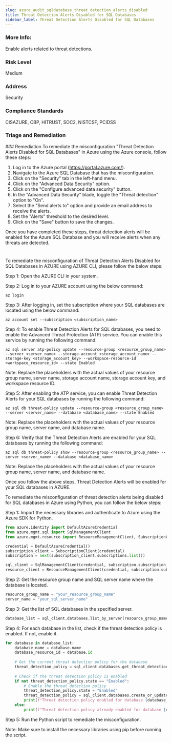 ```yaml
---
slug: azure_audit_sqldatabase_threat_detection_alerts_disabled
title: Threat Detection Alerts Disabled for SQL Databases
sidebar_label: Threat Detection Alerts Disabled for SQL Databases
---
```


### More Info:

Enable alerts related to threat detections.

### Risk Level

Medium

### Address

Security

### Compliance Standards

CISAZURE, CBP, HITRUST, SOC2, NISTCSF, PCIDSS

### Triage and Remediation
<Tabs>
<Tab title='Remediation'>
### Remediation

<AccordionGroup>
<Accordion title='Using Console' defaultOpen='true'>
To remediate the misconfiguration "Threat Detection Alerts Disabled for SQL Databases" in Azure using the Azure console, follow these steps:

1. Log in to the Azure portal (https://portal.azure.com/).
2. Navigate to the Azure SQL Database that has the misconfiguration.
3. Click on the "Security" tab in the left-hand menu.
4. Click on the "Advanced Data Security" option.
5. Click on the "Configure advanced data security" button.
6. In the "Advanced Data Security" blade, toggle the "Threat detection" option to "On".
7. Select the "Send alerts to" option and provide an email address to receive the alerts.
8. Set the "Alerts" threshold to the desired level.
9. Click on the "Save" button to save the changes.

Once you have completed these steps, threat detection alerts will be enabled for the Azure SQL Database and you will receive alerts when any threats are detected.

#
</Accordion>

<Accordion title='Using CLI'>
To remediate the misconfiguration of Threat Detection Alerts Disabled for SQL Databases in AZURE using AZURE CLI, please follow the below steps:

Step 1: Open the AZURE CLI in your system.

Step 2: Log in to your AZURE account using the below command:

```
az login
```

Step 3: After logging in, set the subscription where your SQL databases are located using the below command:

```
az account set --subscription <subscription_name>
```

Step 4: To enable Threat Detection Alerts for SQL databases, you need to enable the Advanced Threat Protection (ATP) service. You can enable this service by running the following command:

```
az sql server atp-policy update --resource-group <resource_group_name> --server <server_name> --storage-account <storage_account_name> --storage-key <storage_account_key> --workspace-resource-id <workspace_resource_id> --state Enabled
```

Note: Replace the placeholders with the actual values of your resource group name, server name, storage account name, storage account key, and workspace resource ID.

Step 5: After enabling the ATP service, you can enable Threat Detection Alerts for your SQL databases by running the following command:

```
az sql db threat-policy update --resource-group <resource_group_name> --server <server_name> --database <database_name> --state Enabled
```

Note: Replace the placeholders with the actual values of your resource group name, server name, and database name.

Step 6: Verify that the Threat Detection Alerts are enabled for your SQL databases by running the following command:

```
az sql db threat-policy show --resource-group <resource_group_name> --server <server_name> --database <database_name>
```

Note: Replace the placeholders with the actual values of your resource group name, server name, and database name.

Once you follow the above steps, Threat Detection Alerts will be enabled for your SQL databases in AZURE.
</Accordion>

<Accordion title='Using Python'>
To remediate the misconfiguration of threat detection alerts being disabled for SQL databases in Azure using Python, you can follow the below steps:

Step 1: Import the necessary libraries and authenticate to Azure using the Azure SDK for Python.

```python
from azure.identity import DefaultAzureCredential
from azure.mgmt.sql import SqlManagementClient
from azure.mgmt.resource import ResourceManagementClient, SubscriptionClient

credential = DefaultAzureCredential()
subscription_client = SubscriptionClient(credential)
subscription = next(subscription_client.subscriptions.list())

sql_client = SqlManagementClient(credential, subscription.subscription_id)
resource_client = ResourceManagementClient(credential, subscription.subscription_id)
```

Step 2: Get the resource group name and SQL server name where the database is located.

```python
resource_group_name = "your_resource_group_name"
server_name = "your_sql_server_name"
```

Step 3: Get the list of SQL databases in the specified server.

```python
database_list = sql_client.databases.list_by_server(resource_group_name, server_name)
```

Step 4: For each database in the list, check if the threat detection policy is enabled. If not, enable it.

```python
for database in database_list:
    database_name = database.name
    database_resource_id = database.id
    
    # Get the current threat detection policy for the database
    threat_detection_policy = sql_client.databases.get_threat_detection_policy(resource_group_name, server_name, database_name)
    
    # Check if the threat detection policy is enabled
    if not threat_detection_policy.state == "Enabled":
        # Enable the threat detection policy
        threat_detection_policy.state = "Enabled"
        threat_detection_policy = sql_client.databases.create_or_update_threat_detection_policy(resource_group_name, server_name, database_name, threat_detection_policy)
        print(f"Threat detection policy enabled for database {database_name}")
    else:
        print(f"Threat detection policy already enabled for database {database_name}")
```

Step 5: Run the Python script to remediate the misconfiguration.

Note: Make sure to install the necessary libraries using pip before running the script.
</Accordion>

</AccordionGroup>
</Tab>
</Tabs>

